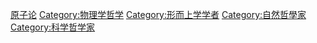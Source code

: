 [[Category:原子论|]]
[[Category:物理学哲学|Category:物理学哲学]]
[[Category:形而上学学者|Category:形而上学学者]]
[[Category:自然哲學家|Category:自然哲學家]]
[[Category:科学哲学家|Category:科学哲学家]]